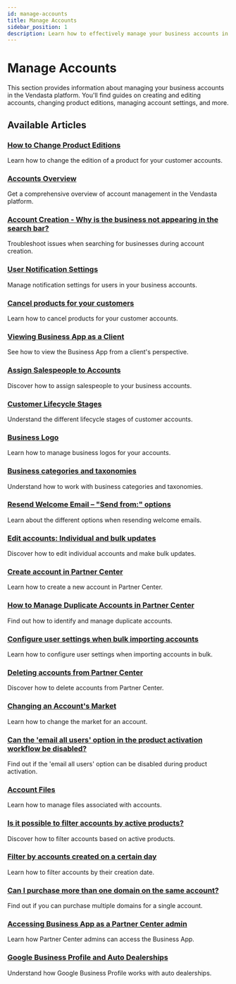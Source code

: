```yaml
---
id: manage-accounts
title: Manage Accounts
sidebar_position: 1
description: Learn how to effectively manage your business accounts in the Vendasta platform, including creating, editing, and configuring account settings.
---
```


# Manage Accounts

This section provides information about managing your business accounts in the Vendasta platform. You'll find guides on creating and editing accounts, changing product editions, managing account settings, and more.

## Available Articles

### [How to Change Product Editions](/accounts/manage-accounts/how-to-change-product-editions)
Learn how to change the edition of a product for your customer accounts.

### [Accounts Overview](/accounts/manage-accounts/accounts-overview)
Get a comprehensive overview of account management in the Vendasta platform.

### [Account Creation - Why is the business not appearing in the search bar?](/accounts/manage-accounts/account-creation-search-issues)
Troubleshoot issues when searching for businesses during account creation.

### [User Notification Settings](/accounts/manage-accounts/user-notification-settings)
Manage notification settings for users in your business accounts.

### [Cancel products for your customers](/accounts/manage-accounts/cancel-products)
Learn how to cancel products for your customer accounts.

### [Viewing Business App as a Client](/accounts/manage-accounts/viewing-business-app-as-client)
See how to view the Business App from a client's perspective.

### [Assign Salespeople to Accounts](/accounts/manage-accounts/assign-salespeople)
Discover how to assign salespeople to your business accounts.

### [Customer Lifecycle Stages](/accounts/manage-accounts/customer-lifecycle-stages)
Understand the different lifecycle stages of customer accounts.

### [Business Logo](/accounts/manage-accounts/business-logo)
Learn how to manage business logos for your accounts.

### [Business categories and taxonomies](/accounts/manage-accounts/business-categories-taxonomies)
Understand how to work with business categories and taxonomies.

### [Resend Welcome Email – "Send from:" options](/accounts/manage-accounts/resend-welcome-email)
Learn about the different options when resending welcome emails.

### [Edit accounts: Individual and bulk updates](/accounts/manage-accounts/edit-accounts)
Discover how to edit individual accounts and make bulk updates.

### [Create account in Partner Center](/accounts/manage-accounts/create-account)
Learn how to create a new account in Partner Center.

### [How to Manage Duplicate Accounts in Partner Center](/accounts/manage-accounts/manage-duplicate-accounts)
Find out how to identify and manage duplicate accounts.

### [Configure user settings when bulk importing accounts](/accounts/manage-accounts/configure-bulk-import-user-settings)
Learn how to configure user settings when importing accounts in bulk.

### [Deleting accounts from Partner Center](/accounts/manage-accounts/deleting-accounts)
Discover how to delete accounts from Partner Center.

### [Changing an Account's Market](/accounts/manage-accounts/changing-account-market)
Learn how to change the market for an account.

### [Can the 'email all users' option in the product activation workflow be disabled?](/accounts/manage-accounts/disable-email-all-users)
Find out if the 'email all users' option can be disabled during product activation.

### [Account Files](/accounts/manage-accounts/account-files)
Learn how to manage files associated with accounts.

### [Is it possible to filter accounts by active products?](/accounts/manage-accounts/filter-by-active-products)
Discover how to filter accounts based on active products.

### [Filter by accounts created on a certain day](/accounts/manage-accounts/filter-by-creation-date)
Learn how to filter accounts by their creation date.

### [Can I purchase more than one domain on the same account?](/accounts/manage-accounts/multiple-domains)
Find out if you can purchase multiple domains for a single account.

### [Accessing Business App as a Partner Center admin](/accounts/manage-accounts/accessing-business-app-as-admin)
Learn how Partner Center admins can access the Business App.

### [Google Business Profile and Auto Dealerships](/accounts/manage-accounts/google-business-profile-auto-dealerships)
Understand how Google Business Profile works with auto dealerships.